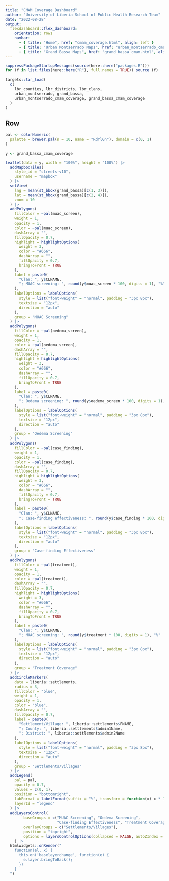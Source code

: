 ```yaml
---
title: "CMAM Coverage Dashboard"
author: "University of Liberia School of Public Health Research Team" 
date: "2022-08-28"
output: 
  flexdashboard::flex_dashboard:
    orientation: rows
    navbar:
      - { title: "Home", href: "cmam_coverage.html", align: left }
      - { title: "Urban Montserrado Maps", href: "urban_montserrado_cmam.html", align: left }
      - { title: "Grand Bassa Maps", href: "grand_bassa_cmam.html", align: left }
---
```


```r
suppressPackageStartupMessages(source(here::here("packages.R")))
for (f in list.files(here::here("R"), full.names = TRUE)) source (f)

targets::tar_load(
  c(
    lbr_counties, lbr_districts, lbr_clans,
    urban_montserrado, grand_bassa,
    urban_montserrado_cmam_coverage, grand_bassa_cmam_coverage
  )
)
```

Row {.tabset .tabset-fade}
--------------------------------------------------------------------------------

```r
pal <- colorNumeric(
  palette = brewer.pal(n = 10, name = "RdYlGn"), domain = c(0, 1)
)

y <- grand_bassa_cmam_coverage

leaflet(data = y, width = "100%", height = "100%") |>
  addMapboxTiles(
    style_id = "streets-v10",
    username = "mapbox"
  ) |>
  setView(
    lng = mean(st_bbox(grand_bassa)[c(1, 3)]), 
    lat = mean(st_bbox(grand_bassa)[c(2, 4)]),
    zoom = 10
  ) |>
  addPolygons(
    fillColor = ~pal(muac_screen),
    weight = 1,
    opacity = 1,
    color = ~pal(muac_screen),
    dashArray = "",
    fillOpacity = 0.7,
    highlight = highlightOptions(
      weight = 3,
      color = "#666",
      dashArray = "",
      fillOpacity = 0.7,
      bringToFront = TRUE
    ),
    label = paste0(
      "Clan: ", y$CLNAME, 
      "; MUAC screening: ", round(y$muac_screen * 100, digits = 1), "%"
    ),
    labelOptions = labelOptions(
      style = list("font-weight" = "normal", padding = "3px 8px"),
      textsize = "12px",
      direction = "auto"
    ),
    group = "MUAC Screening"
  ) |>
  addPolygons(
    fillColor = ~pal(oedema_screen),
    weight = 1,
    opacity = 1,
    color = ~pal(oedema_screen),
    dashArray = "",
    fillOpacity = 0.7,
    highlight = highlightOptions(
      weight = 3,
      color = "#666",
      dashArray = "",
      fillOpacity = 0.7,
      bringToFront = TRUE
    ),
    label = paste0(
      "Clan: ", y$CLNAME, 
      "; Oedema screening: ", round(y$oedema_screen * 100, digits = 1), "%"
    ),
    labelOptions = labelOptions(
      style = list("font-weight" = "normal", padding = "3px 8px"),
      textsize = "12px",
      direction = "auto"
    ),
    group = "Oedema Screening"
  ) |>
  addPolygons(
    fillColor = ~pal(case_finding),
    weight = 1,
    opacity = 1,
    color = ~pal(case_finding),
    dashArray = "",
    fillOpacity = 0.7,
    highlight = highlightOptions(
      weight = 3,
      color = "#666",
      dashArray = "",
      fillOpacity = 0.7,
      bringToFront = TRUE
    ),
    label = paste0(
      "Clan: ", y$CLNAME, 
      "; Case-finding effectiveness: ", round(y$case_finding * 100, digits = 1), "%"
    ),
    labelOptions = labelOptions(
      style = list("font-weight" = "normal", padding = "3px 8px"),
      textsize = "12px",
      direction = "auto"
    ),
    group = "Case-finding Effectiveness"
  ) |>
  addPolygons(
    fillColor = ~pal(treatment),
    weight = 1,
    opacity = 1,
    color = ~pal(treatment),
    dashArray = "",
    fillOpacity = 0.7,
    highlight = highlightOptions(
      weight = 3,
      color = "#666",
      dashArray = "",
      fillOpacity = 0.7,
      bringToFront = TRUE
    ),
    label = paste0(
      "Clan: ", y$CLNAME, 
      "; MUAC screening: ", round(y$treatment * 100, digits = 1), "%"
    ),
    labelOptions = labelOptions(
      style = list("font-weight" = "normal", padding = "3px 8px"),
      textsize = "12px",
      direction = "auto"
    ),
    group = "Treatment Coverage"
  ) |>
  addCircleMarkers(
    data = liberia::settlements,
    radius = 3,
    fillColor = "blue",
    weight = 1,
    opacity = 1,
    color = "blue",
    dashArray = "",
    fillOpacity = 0.7,
    label = paste0(
      "Settlement/Village: ", liberia::settlements$FNAME, 
      "; County: ", liberia::settlements$admin1Name,
      "; District: ", liberia::settlements$admin2Name
    ),
    labelOptions = labelOptions(
      style = list("font-weight" = "normal", padding = "3px 8px"),
      textsize = "12px",
      direction = "auto"
    ),
    group = "Settlements/Villages"
  ) |>
  addLegend(
    pal = pal,
    opacity = 0.7,
    values = c(0, 1),
    position = "bottomright",
    labFormat = labelFormat(suffix = "%", transform = function(x) x * 100),
    layerId = "legend"
  ) |>
  addLayersControl(
		baseGroups = c("MUAC Screening", "Oedema Screening", 
		               "Case-finding Effectiveness", "Treatment Coverage"),
		overlayGroups = c("Settlements/Villages"),
		position = "topright",
		options = layersControlOptions(collapsed = FALSE, autoZIndex = TRUE)
	) |>
  htmlwidgets::onRender("
    function(el, x) {
      this.on('baselayerchange', function(e) {
        e.layer.bringToBack();
      })
    }
  ")
```

